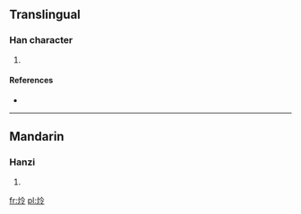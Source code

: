 ==Translingual==

===Han character===
{{Han char|rn=86|rad=火|as=05|sn=9|four=9882<sub>7</sub>|canj=火人戈戈 (FOII)}}

# {{defn|Han|sort=火05}}

====References====
* {{Han ref|kx=0668.170|dkj=18946|dj=1077.180|hdz=32196.060|uh=70A9|ud=28841|bh=CFB6|bd=53174}}

----

==Mandarin==

===Hanzi===
{{cmn-hanzi|pin=[[lìng]] ([[ling4]])|wg=ling<sup>4</sup>}}

# {{defn|lang=cmn|sort=火05}}

[[fr:炩]]
[[pl:炩]]
